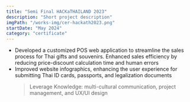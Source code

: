 ```yaml
---
title: "Semi Final HACKaTHAILAND 2023"
description: "Short project description"
imgPath: "/works-img/cer-hackath2023.png"
startDate: "May 2024"
category: "certificate"
---
```


- Developed a customized POS web application to streamline the sales process for Thai gifts and souvenirs. Enhanced sales efficiency by reducing price-discount calculation time and human errors
- Improved website infographics, enhancing the user experience for submitting Thai ID cards, passports, and legalization documents
  > Leverage Knowledge: multi-cultural communication, project management, and UX/UI design
